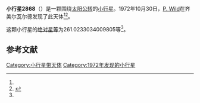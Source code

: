 {{Infobox planet
| bgcolour = #FFFFC0
| name = 2868 Upupa
| symbol = 
| image = 
| caption = 
| discovery = yes
| discovery_ref = 
| discoverer = [[P._Wild|P. Wild]]
| discovery_site = [[齐美尔瓦尔德|齐美尔瓦尔德]] 
| discovered = 1972年10月30日
| designations = yes
| mp_name = 
| named_after = 
| alt_names = 1972 UA/ 1981 QT2
| mp_category = [[主带小行星|主带小行星]]
| orbit_ref = <ref name="a">[http://ssd.jpl.nasa.gov/sbdb.cgi?sstr=2868 2868 Upupa] {{Wayback|url=http://ssd.jpl.nasa.gov/sbdb.cgi?sstr=2868 |date=20200820021143 }}，小行星數據庫瀏覽器（JPL Small-Body Database Browser）－[[美国国家航空航天局|美国国家航空航天局]]喷气推进实验室</ref>
| epoch = 2456400.5 (2013年4月18日更新)
| aphelion = {{convert|3.307358994418706|AU|km|3|lk=out}}
| perihelion = {{convert|2.325431314421875|AU|km|3}}
| semimajor = {{convert|2.816395154420291|AU|km|3}}
| eccentricity = 0.174323493
| period = 1726.389594 [[日|日]]<br />4.73[[儒略年|儒略年]]
| avg_speed = 
| inclination = 7.549377881595252
| asc_node = 138.1990327866558
| mean_anomaly = 
| arg_peri = 261.0233034009805
| satellites = 
| physical_characteristics = yes
| dimensions = 
| mass = 
| density = 
| surface_grav = 
| escape_velocity = 
| sidereal_day = 
| axial_tilt = 
| pole_ecliptic_lat = 
| pole_ecliptic_lon = 
| albedo = 
| temperatures= 
| temp_name1 = 
| mean_temp_1 = 
| max_temp_1 = 
| temp_name2 = 
| max_temp_2 = 
| spectral_type = 
| abs_magnitude = 261.0233034009805
}}

'''小行星2868'''（{{lang-en|2868 Upupa}}）是一颗围绕[[太阳|太阳]][[公转|公转]]的[[小行星|小行星]]。1972年10月30日，[[P._Wild|P. Wild]]在齐美尔瓦尔德发现了此天体<ref name="a" /><ref>{{cite news|title=小行星列表|url=http://cfa-www.harvard.edu/iau/lists/NumberedMPs.txt|accessdate=2013-07-08|newspaper=哈佛大学|archive-date=2008-05-17|archive-url=https://web.archive.org/web/20080517010638/http://cfa-www.harvard.edu/iau/lists/NumberedMPs.txt|dead-url=no}}</ref>。

这颗小行星的[[绝对星等|绝对星等]]为261.0233034009805等<ref name="a" />。

==参考文献==
{{reflist}}
{{Minor Planet Number|[[小行星2867|小行星2867]]|[[小行星2869|小行星2869]]}}

{{小天体}}

[[Category:小行星带天体|Category:小行星带天体]]
[[Category:1972年发现的小行星|Category:1972年发现的小行星]]

{{asteroid-stub}}